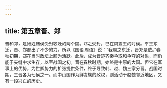 ```yaml
---
---
---
```

title: 第五章晋、郑
---



晋和郑，是姬姓诸侯受封较晚的两个国。郑之受封，已在周宣王的时候。平王东迁，晋、郑都出了不少的力。所以《国语·周语》说：“我周之东迁，晋郑是依。”春秋初期，郑在当时政坛上颇为活跃。此后，成为晋楚齐秦争取和争夺的对象，而仍能于夹缝中求生存，以至战国之初。晋在春秋时期，始终是中原的大国。但它在军事上的优势，为世卿势力的扩张提供条件，终于导致韩、赵、魏三家分晋。战国时期，三晋各为七侯之一。而中山国作为鲜虞族的政权，则活动于赵魏邻近地区，又有一段兴亡的历史。